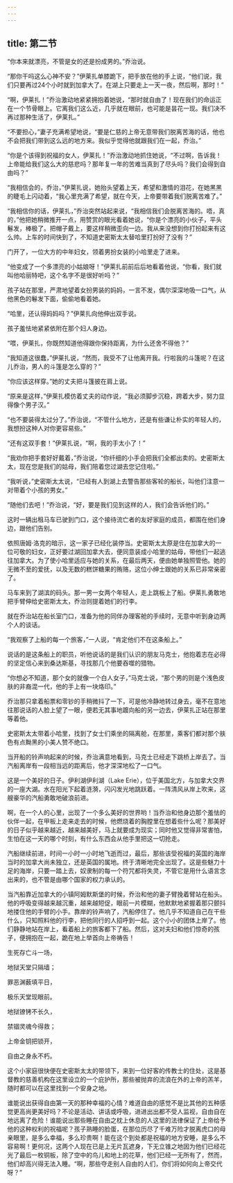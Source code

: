```yaml
---
---
---
```

title: 第二节
---




“你本来就漂亮，不管是女的还是扮成男的。”乔治说。

“那你干吗这么心神不安？”伊莱扎单膝跪下，把手放在他的手上说，“他们说，我们只要再过24个小时就到加拿大了。在湖上只要走上一天一夜，然后啊，那时！”

“啊，伊莱扎！”乔治激动地紧紧拥抱着她说，“那时就自由了！现在我们的命运正在一个节骨眼上。它离我们这么近，几乎就在眼前，也可能是昙花一现。我们决不再过那种生活了，伊莱扎。”

“不要担心，”妻子充满希望地说，“要是仁慈的上帝无意带我们脱离苦海的话，他也不会把我们带到这么远的地方来。我似乎觉得他就跟我们在一起，乔治。”

“你是个该得到祝福的女人，伊莱扎！”乔治激动地抓住她说，“不过啊，告诉我！上帝能给我们这么大的慈悲吗？那年复一年的苦难当真到了尽头吗？我们会得到自由吗？”

“我相信会的，乔治，”伊莱扎说，她抬头望着上天，希望和激情的泪花，在她黑黑的睫毛上闪动着，“我心里充满了希望，就在今天，上帝要带着我们脱离苦难了。”

“我相信你的话，伊莱扎，”乔治突然站起来说，“我相信我们会脱离苦海的。唔，真的，”他把她稍微推开一点，用赞赏的眼光看着她说，“你是个漂亮的小伙子，平头鬈发，棒极了。把帽子戴上，要这样稍微歪向一边。我从来没想到你打扮起来有这么帅。上车的时间快到了，不知道史密斯太太替哈里打扮好了没有？”

门开了，一位大方的中年妇女，领着男扮女装的小哈里走了进来。

“他变成了一个多漂亮的小姑娘呀！”伊莱扎前前后后地看着他说，“你看，我们就叫他哈丽特吧，这个名字不是很好听吗？”

孩子站在那里，严肃地望着女扮男装的妈妈，一言不发，偶尔深深地吸一口气，从他黑色的鬈发下面，偷偷地看着她。

“哈里，还认得妈妈吗？”伊莱扎向他伸出双手说。

孩子羞怯地紧紧依附在那个妇人身边。

“喂，伊莱扎，你既然知道他得跟你保持距离，为什么还舍不得他？”

“我知道这很蠢，”伊莱扎说，“然而，我受不了让他离开我。行啦我的斗篷呢？在这儿乔治，男人的斗篷是怎么穿的？”

“你应该这样穿。”她的丈夫把斗篷披在肩上说。

“原来是这样，”伊莱扎模仿着丈夫的动作说，“我必须脚步沉稳，跨着大步，努力显得像个男子汉。”

“也不要装得太过分了。”乔治说，“不管什么地方，还是有些谦让朴实的年轻人的，我想扮这种人对你更容易些。”

“还有这双手套！”伊莱扎说，“啊，我的手太小了！”

“我劝你把手套好好戴着，”乔治说，“你纤细的小手会把我们全都出卖的。史密斯太太，现在您是我们的姑母，我们陪着您过湖去您记住啦。”

“我听说，”史密斯太太说，“已经有人到湖上去警告那些客轮的船长，叫他们注意一对带着个小孩的男女。”

“随他们去吧！”乔治说，“好，要是我们见到这样的人，我们会告诉他们的。”

这时一辆出租马车已驶到门口，这个接待流亡者的友好家庭的成员，都围在他们身边，跟他们告别。

依照唐姆·洛克的暗示，这一家子已经化装停当。史密斯太太原是住在加拿大的一位可敬的妇女，正好要过湖回加拿大去，便同意装成小哈里的姑母，带他们一起逃往加拿大。为了使小哈里适应与她的关系，在最后两天，便由她单独照管他。她的无微不至的爱抚，以及无数的糕饼糖果的贿赂，这位小绅士跟她的关系已非常亲密了。

马车来到了湖滨的码头。那一男一女两个年轻人，走上跳板上了船。伊莱扎勇敢地把手臂伸给史密斯太太，乔治则提着她们的行李。

就在乔治站在船长室门口，准备为他的同伴办理客舱的手续时，无意中听到身边两个人的谈话。

“我观察了上船的每一个旅客，”一人说，“肯定他们不在这条船上。”

说话的是这条船上的职员，听他说话的是我们认识的朋友马克士，他抱着志在必得的坚定信心来到桑达斯基，寻找那几个他要吞噬的猎物。

“你想必不知道，那个女的就像一个白人女子，”马克士说，“那个男的则是个浅色皮肤的非裔混一代，他的手上有一块烙印。”

乔治那只拿着船票和零钞的手稍微抖了一下，可是他冷静地转过身去，毫不在意地往那说话的人脸上望了一眼，便若无其事地踱向船的另一边去，伊莱扎正站在那里等着他。

史密斯太太带着小哈里，找到了女士们乘坐的隔离舱，在那里，乘客们都对那个肤色有点黝黑的小美人赞不绝口。

当开船的铃声响起来的时候，乔治满意地看到，马克士已经走下跳桥上岸去了。当汽船离岸有一段相当远的距离后，他才深深地松了一口气。

这是一个美好的日子。伊利湖伊利湖（Lake Erie），位于美国北方，与加拿大交界的一座大湖。水在阳光下起着涟漪，闪闪发光地跳跃着。一阵清风从岸上吹来，这艘豪华的汽船勇敢地破浪前进。

啊，在一个人的心里，出现了一个多么美好的世界哟！当乔治和他身边那个羞怯的伙伴一起，在甲板上走来走去的时候，他燃烧着的胸膛里在想着些什么呢？那美好的日子似乎越来越近，越来越美好，马上就要成为现实；同时他又觉得非常害怕，生怕在这一天的哪个时刻，有什么东西会从他手里把这一切抢走。

汽船继续前进，时间一小时一小时地飞逝而过，最后，那些该受祝福的英国的海岸当时的加拿大尚未独立，还是英国的属地。终于清晰地完全出现了。这是些魅力十足的海岸，只要一踏上去，奴隶制的每一个符咒都将失灵，不管它是用什么语言念出来的，也不管是由哪个国家的权力承认的。

当汽船靠近加拿大的小镇阿姆默斯堡的时候，乔治和他的妻子臂挽着臂站在船头。他的呼吸变得越来越沉重，越来越短促，眼前一片模糊，他默默地紧握着那只颤抖地搂住他的手臂的小手。靠岸的铃声响了，汽船停住了。他几乎不知道自己在干些什么，只知照料他的行李，把他同行的人招呼到一起。这个小小的团体上岸了。他们静静地站在岸上，看着船上的旅客都下了船。然后，这对夫妇和他们惊奇的孩子，便拥抱在一起，跪在地上举首向上帝祷告！

生死存亡斗一场，

地狱天堂只隔墙；

罪恶渊薮填平日，

极乐天堂现眼前。

地狱镣铐不长久，

禁锢灵魂今得救；

上帝金钥把锁开，

自由之身永不朽。

这个小家庭很快便在史密斯太太的带领下，来到一位好客的传教士的住处，这是基督教的慈善机构在这里设立的一个庇护所，那些被抛弃的流浪在外的上帝的羔羊，随时都可以在这里找到一个安身之地。

谁能说出获得自由第一天的那种幸福的心情？难道自由的感觉不是比其他的五种感觉更高尚更美好吗？不论是活动、讲话或呼吸，进进出出都不受人监视，自由自在地远离了危险！谁能说出那些睡在自由之枕上休息的人这里的法律保证了上帝给予他的这种权利的祝福呢？孩子熟睡的脸蛋，在那位历尽了千难万险才脱离虎口的母亲眼里，是多么幸福，多么珍贵啊！能在这个到处都是祝福的地方安睡，是多么不容易啊！更何况，这两个人现在已是上无片瓦遮身，下无立锥之地因为他们已经花光了最后一枚铜板，除了空中的鸟儿和地上的花草，他们已经一无所有了，然而，他们却高兴得无法入睡。“啊，那些夺走别人自由的人们，你们将如何向上帝交代呀？”